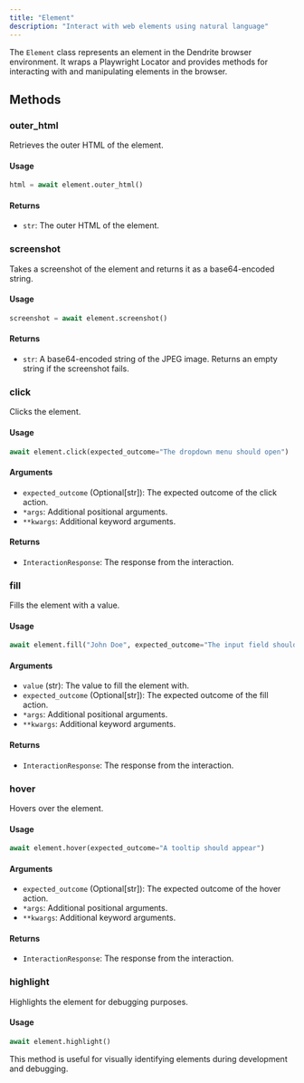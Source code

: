 ```yaml
---
title: "Element"
description: "Interact with web elements using natural language"
---
```


The `Element` class represents an element in the Dendrite browser environment. It wraps a Playwright Locator and provides methods for interacting with and manipulating elements in the browser.

## Methods

### outer_html

Retrieves the outer HTML of the element.

#### Usage

```python
html = await element.outer_html()
```

#### Returns

- `str`: The outer HTML of the element.

### screenshot

Takes a screenshot of the element and returns it as a base64-encoded string.

#### Usage

```python
screenshot = await element.screenshot()
```

#### Returns

- `str`: A base64-encoded string of the JPEG image. Returns an empty string if the screenshot fails.

### click

Clicks the element.

#### Usage

```python
await element.click(expected_outcome="The dropdown menu should open")
```

#### Arguments

- `expected_outcome` (Optional[str]): The expected outcome of the click action.
- `*args`: Additional positional arguments.
- `**kwargs`: Additional keyword arguments.

#### Returns

- `InteractionResponse`: The response from the interaction.

### fill

Fills the element with a value.

#### Usage

```python
await element.fill("John Doe", expected_outcome="The input field should contain the entered name")
```

#### Arguments

- `value` (str): The value to fill the element with.
- `expected_outcome` (Optional[str]): The expected outcome of the fill action.
- `*args`: Additional positional arguments.
- `**kwargs`: Additional keyword arguments.

#### Returns

- `InteractionResponse`: The response from the interaction.

### hover

Hovers over the element.

#### Usage

```python
await element.hover(expected_outcome="A tooltip should appear")
```

#### Arguments

- `expected_outcome` (Optional[str]): The expected outcome of the hover action.
- `*args`: Additional positional arguments.
- `**kwargs`: Additional keyword arguments.

#### Returns

- `InteractionResponse`: The response from the interaction.

### highlight

Highlights the element for debugging purposes.

#### Usage

```python
await element.highlight()
```

This method is useful for visually identifying elements during development and debugging.
